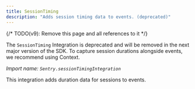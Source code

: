 ```yaml
---
title: SessionTiming
description: "Adds session timing data to events. (deprecated)"
---
```


{/* TODO(v9): Remove this page and all references to it */}

<Alert title="Deprecation Notice">

The `SessionTiming` Integration is deprecated and will be removed in the next major version of the SDK.
To capture session durations alongside events, we recommend using <PlatformLink to="/enriching-events/context/">Context</PlatformLink>.

</Alert>

_Import name: `Sentry.sessionTimingIntegration`_

This integration adds duration data for sessions to events.

<PlatformContent includePath="configuration/sessiontiming" />

